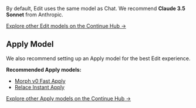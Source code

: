 By default, Edit uses the same model as Chat. We recommend **Claude 3.5 Sonnet** from Anthropic.

[Explore other Edit models on the Continue Hub →](https://hub.continue.dev)

## Apply Model

We also recommend setting up an Apply model for the best Edit experience.

**Recommended Apply models:**

- [Morph v0 Fast Apply](https://hub.continue.dev)
- [Relace Instant Apply](https://hub.continue.dev)

[Explore other Apply models on the Continue Hub →](https://hub.continue.dev)
